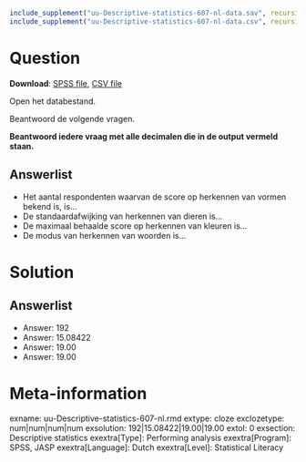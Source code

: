 ```r
include_supplement("uu-Descriptive-statistics-607-nl-data.sav", recursive = TRUE)
include_supplement("uu-Descriptive-statistics-607-nl-data.csv", recursive = TRUE)
```

Question
========

**Download**: [SPSS file](uu-Descriptive-statistics-607-nl-data.sav), [CSV file](uu-Descriptive-statistics-607-nl-data.csv)

Open het databestand.

Beantwoord de volgende vragen. 

**Beantwoord iedere vraag met alle decimalen die in de output vermeld staan.**

Answerlist
----------
* Het aantal respondenten waarvan de score op herkennen van vormen bekend is, is…
* De standaardafwijking van herkennen van dieren is…
* De maximaal behaalde score op herkennen van kleuren is…
* De modus van herkennen van woorden is…

Solution
========

Answerlist
----------
* Answer: 192
* Answer: 15.08422
* Answer: 19.00
* Answer: 19.00


Meta-information
================
exname: uu-Descriptive-statistics-607-nl.rmd
extype: cloze
exclozetype: num|num|num|num 
exsolution: 192|15.08422|19.00|19.00
extol: 0
exsection: Descriptive statistics
exextra[Type]: Performing analysis
exextra[Program]: SPSS, JASP
exextra[Language]: Dutch
exextra[Level]: Statistical Literacy
